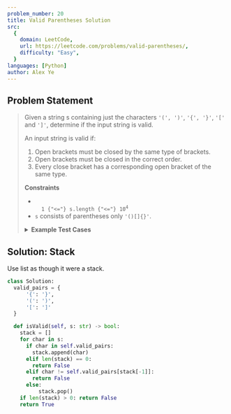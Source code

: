 ```yaml
---
problem_number: 20
title: Valid Parentheses Solution
src:
  {
    domain: LeetCode,
    url: https://leetcode.com/problems/valid-parentheses/,
    difficulty: "Easy",
  }
languages: [Python]
author: Alex Ye
---
```


## Problem Statement

<blockquote src={frontmatter.src_url}>

Given a string s containing just the characters `'(', ')'`, `'{', '}'`, `'['` and `']'`, determine if the input string is valid.

An input string is valid if:

1. Open brackets must be closed by the same type of brackets.
2. Open brackets must be closed in the correct order.
3. Every close bracket has a corresponding open bracket of the same type.

**Constraints**

- <code>
    1 {"<="} s.length {"<="} 10<sup>4</sup>
  </code>
- `s` consists of parentheses only `'()[]{}'`.

<details>
<summary><strong>Example Test Cases</strong></summary>

**Example 1:**

```
Input: s = "()"
Output: true
```

**Example 2:**

```
Input: s = "()[]{}"
Output: true
```

**Example 3:**

```
Input: s = "(]"
Output: false
```

</details>
</blockquote>

## Solution: Stack

Use list as though it were a stack.

```python
class Solution:
  valid_pairs = {
      '{': '}',
      '(': ')',
      '[': ']'
  }

  def isValid(self, s: str) -> bool:
    stack = []
    for char in s:
      if char in self.valid_pairs:
        stack.append(char)
      elif len(stack) == 0:
        return False
      elif char != self.valid_pairs[stack[-1]]:
        return False
      else:
          stack.pop()
    if len(stack) > 0: return False
    return True
```
